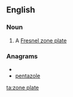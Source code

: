 ==English==

===Noun===
{{wikipedia}}
{{en-noun|sg=[[zone]] [[plate]]}}

# A [[Fresnel zone plate]]

===Anagrams===
* {{alphagram|aeelnoptz}}
* [[pentazole#English|pentazole]]

[[ta:zone plate]]